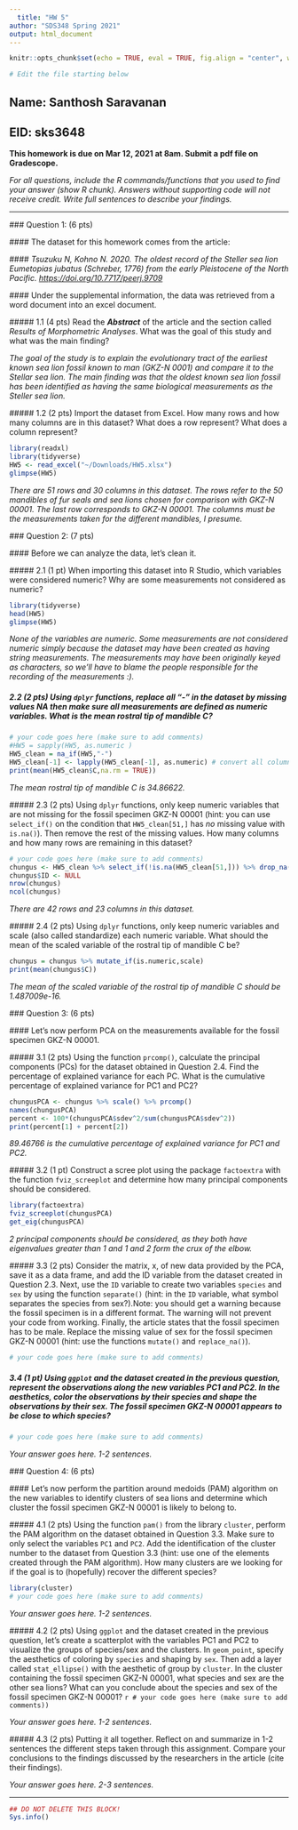 ```yaml
---
  title: "HW 5"
author: "SDS348 Spring 2021"
output: html_document
---
```

  
  ```r
knitr::opts_chunk$set(echo = TRUE, eval = TRUE, fig.align = "center", warning = F, message = F, R.options=list(max.print=100))

# Edit the file starting below
```

## Name: Santhosh Saravanan
## EID: sks3648

**This homework is due on Mar 12, 2021 at 8am. Submit a pdf file on Gradescope.**
  
  *For all questions, include the R commands/functions that you used to find your answer (show R chunk). Answers without supporting code will not receive credit. Write full sentences to describe your findings.*
  
  ------------------------------------------------------------------------
  
  ### Question 1: (6 pts)
  
  #### The dataset for this homework comes from the article:
  
  #### *Tsuzuku N, Kohno N. 2020. The oldest record of the Steller sea lion Eumetopias jubatus (Schreber, 1776) from the early Pleistocene of the North Pacific. <https://doi.org/10.7717/peerj.9709>*
  
  #### Under the supplemental information, the data was retrieved from a word document into an excel document.
  
  ##### 1.1 (4 pts) Read the ***Abstract*** of the article and the section called *Results of Morphometric Analyses*. What was the goal of this study and what was the main finding?
  
*The goal of the study is to explain the evolutionary tract of the earliest known sea lion fossil known to man (GKZ-N 0001) and compare it to the Stellar sea lion. The main finding was that the oldest known sea lion fossil has been identified as having the same biological measurements as the Steller sea lion.*
  
  
  ##### 1.2 (2 pts) Import the dataset from Excel. How many rows and how many columns are in this dataset? What does a row represent? What does a column represent?
```r
library(readxl)
library(tidyverse)
HW5 <- read_excel("~/Downloads/HW5.xlsx")
glimpse(HW5)
```

*There are 51 rows and 30 columns in this dataset. The rows refer to the 50 mandibles of fur seals and sea lions chosen for comparison with GKZ-N 00001. The last row corresponds to GKZ-N 00001. The columns must be the measurements taken for the different mandibles, I presume.*
  
  ### Question 2: (7 pts)
  
  #### Before we can analyze the data, let's clean it.
  
  ##### 2.1 (1 pt) When importing this dataset into R Studio, which variables were considered numeric? Why are some measurements not considered as numeric?
  
```r
library(tidyverse)
head(HW5)
glimpse(HW5)
```

*None of the variables are numeric. Some measurements are not considered numeric simply because the dataset may have been created as having string measurements. The measurements may have been originally keyed as characters, so we'll have to blame the people responsible for the recording of the measurements :). *

##### 2.2 (2 pts) Using `dplyr` functions, replace all "-" in the dataset by missing values *NA* then make sure all measurements are defined as numeric variables. What is the mean rostral tip of mandible C?

```r
# your code goes here (make sure to add comments)
#HW5 = sapply(HW5, as.numeric )
HW5_clean = na_if(HW5,"-")
HW5_clean[-1] <- lapply(HW5_clean[-1], as.numeric) # convert all columns except the first one to numeric. we want to preserve the id's
print(mean(HW5_clean$C,na.rm = TRUE))
```

*The mean rostral tip of mandible C is 34.86622.*
  
  ##### 2.3 (2 pts) Using `dplyr` functions, only keep numeric variables that are not missing for the fossil specimen GKZ-N 00001 (hint: you can use `select_if()` on the condition that `HW5_clean[51,]` has *no* missing value with `is.na()`). Then remove the rest of the missing values. How many columns and how many rows are remaining in this dataset?
```r
# your code goes here (make sure to add comments)
chungus <- HW5_clean %>% select_if(!is.na(HW5_clean[51,])) %>% drop_na()
chungus$ID <- NULL
nrow(chungus)
ncol(chungus)
```

*There are 42 rows and 23 columns in this dataset.*
  
  ##### 2.4 (2 pts) Using `dplyr` functions, only keep numeric variables and scale (also called standardize) each numeric variable. What should the mean of the scaled variable of the rostral tip of mandible C be?
  
```r
chungus = chungus %>% mutate_if(is.numeric,scale)
print(mean(chungus$C))
```

*The mean of the scaled variable of the rostral tip of mandible C should be* *1.487009e-16.*
  
  ### Question 3: (6 pts)
  
  #### Let's now perform PCA on the measurements available for the fossil specimen GKZ-N 00001.
  
  ##### 3.1 (2 pts) Using the function `prcomp()`, calculate the principal components (PCs) for the dataset obtained in Question 2.4. Find the percentage of explained variance for each PC. What is the cumulative percentage of explained variance for PC1 and PC2? 
  
```r
chungusPCA <- chungus %>% scale() %>% prcomp()
names(chungusPCA)
percent <- 100*(chungusPCA$sdev^2/sum(chungusPCA$sdev^2))
print(percent[1] + percent[2])

```

*89.46766 is the cumulative percentage of explained variance for PC1 and PC2.*
  
  ##### 3.2 (1 pt) Construct a scree plot using the package `factoextra` with the function `fviz_screeplot` and determine how many principal components should be considered.
  
```r
library(factoextra)
fviz_screeplot(chungusPCA)
get_eig(chungusPCA)
```

*2 principal components should be considered, as they both have eigenvalues greater than 1 and 1 and 2 form the crux of the elbow.*
  
  ##### 3.3 (2 pts) Consider the matrix, x, of new data provided by the PCA, save it as a data frame, and add the ID variable from the dataset created in Question 2.3. Next, use the `ID` variable to create two variables `species` and `sex` by using the function `separate()` (hint: in the `ID` variable, what symbol separates the species from sex?).Note: you should get a warning because the fossil specimen is in a different format. The warning will not prevent your code from working. Finally, the article states that the fossil specimen has to be male. Replace the missing value of sex for the fossil specimen GKZ-N 00001 (hint: use the functions `mutate()` and `replace_na()`).
  
  ```r
# your code goes here (make sure to add comments)
```


##### 3.4 (1 pt) Using `ggplot` and the dataset created in the previous question, represent the observations along the new variables PC1 and PC2. In the aesthetics, color the observations by their species and shape the observations by their sex. The fossil specimen GKZ-N 00001 appears to be close to which species?
```r
# your code goes here (make sure to add comments)
```

*Your answer goes here. 1-2 sentences.*
  
  ### Question 4: (6 pts)
  
  #### Let's now perform the partition around medoids (PAM) algorithm on the new variables to identify clusters of sea lions and determine which cluster the fossil specimen GKZ-N 00001 is likely to belong to.
  
  ##### 4.1 (2 pts) Using the function `pam()` from the library `cluster`, perform the PAM algorithm on the dataset obtained in Question 3.3. Make sure to only select the variables `PC1` and `PC2`. Add the identification of the cluster number to the dataset from Question 3.3 (hint: use one of the elements created through the PAM algorithm). How many clusters are we looking for if the goal is to (hopefully) recover the different species?
  
  ```r
library(cluster)
# your code goes here (make sure to add comments)
```

*Your answer goes here. 1-2 sentences.*
  
  ##### 4.2 (2 pts) Using `ggplot` and the dataset created in the previous question, let's create a scatterplot with the variables PC1 and PC2 to visualize the groups of species/sex and the clusters. In `geom_point`, specify the aesthetics of coloring by `species` and shaping by `sex`. Then add a layer called `stat_ellipse()` with the aesthetic of group by `cluster`. In the cluster containing the fossil specimen GKZ-N 00001, what species and sex are the other sea lions? What can you conclude about the species and sex of the fossil specimen GKZ-N 00001?
  ```r
# your code goes here (make sure to add comments))
```

*Your answer goes here. 1-2 sentences.*
  
  ##### 4.3 (2 pts) Putting it all together. Reflect on and summarize in 1-2 sentences the different steps taken through this assignment. Compare your conclusions to the findings discussed by the researchers in the article (cite their findings).
  
  *Your answer goes here. 2-3 sentences.*
  
  ------------------------------------------------------------------------
  
  ```r
## DO NOT DELETE THIS BLOCK!
Sys.info()
```
